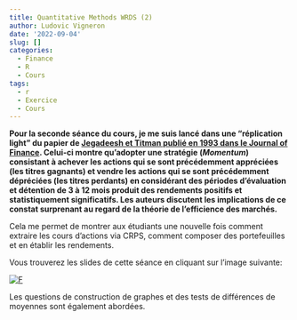 ```yaml
---
title: Quantitative Methods WRDS (2)
author: Ludovic Vigneron
date: '2022-09-04'
slug: []
categories:
  - Finance
  - R
  - Cours
tags:
  - r
  - Exercice
  - Cours
---
```


**Pour la seconde séance du cours, je me suis lancé dans une "réplication light" du papier de [Jegadeesh et Titman publié en 1993 dans le Journal of Finance](https://www.jstor.org/stable/2328882). Celui-ci montre qu'adopter une stratégie (*Momentum*) consistant à achever les actions qui se sont précédemment appréciées (les titres gagnants) et vendre les actions qui se sont précédemment dépréciées (les titres perdants) en considérant des périodes d'évaluation et détention de 3 à 12 mois produit des rendements positifs et statistiquement significatifs. Les auteurs discutent les implications de ce constat surprenant au regard de la théorie de l'efficience des marchés.**

Cela me permet de montrer aux étudiants une nouvelle fois comment extraire les cours d'actions via CRPS, comment composer des portefeuilles et en établir les rendements. 

Vous trouverez les slides de cette séance en cliquant sur l'image suivante:

[![F](Capture_slide_2.png)](slide_2_v1.pdf)

Les questions de construction de graphes et des tests de différences de moyennes sont également abordées.

